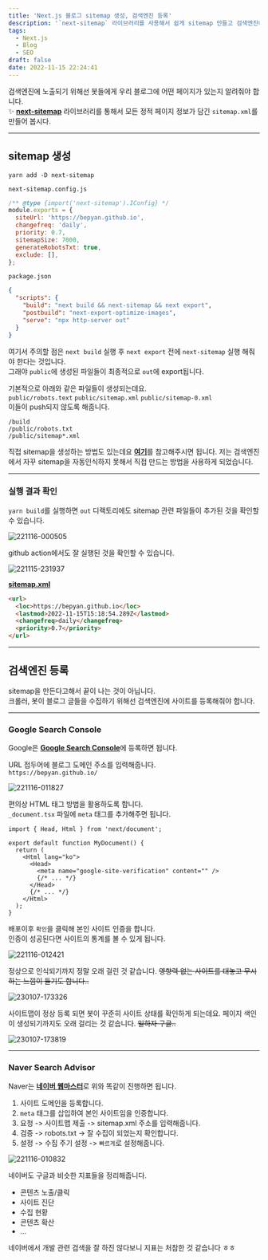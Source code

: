 ```yaml
---
title: 'Next.js 블로그 sitemap 생성, 검색엔진 등록'
description: '`next-sitemap` 라이브러리를 사용해서 쉽게 sitemap 만들고 검색엔진에 등록하자.'
tags:
  - Next.js
  - Blog
  - SEO
draft: false
date: 2022-11-15 22:24:41
---
```


검색엔진에 노출되기 위해선 봇들에게 우리 블로그에 어떤 페이지가 있는지 알려줘야 합니다.  
✨ [**next-sitemap**](https://github.com/iamvishnusankar/next-sitemap) 라이브러리를 통해서 모든 정적 페이지 정보가 담긴 `sitemap.xml`를 만들어 봅시다.

---

## sitemap 생성

```shell
yarn add -D next-sitemap
```

`next-sitemap.config.js`

```js
/** @type {import('next-sitemap').IConfig} */
module.exports = {
  siteUrl: 'https://bepyan.github.io',
  changefreq: 'daily',
  priority: 0.7,
  sitemapSize: 7000,
  generateRobotsTxt: true,
  exclude: [],
};
```

`package.json`

```json {3}
{
  "scripts": {
    "build": "next build && next-sitemap && next export",
    "postbuild": "next-export-optimize-images",
    "serve": "npx http-server out"
  }
}
```

여기서 주의할 점은 `next build` 실행 후 `next export` 전에 `next-sitemap` 실행 해줘야 한다는 것입니다.  
그래야 `public`에 생성된 파일들이 최종적으로 `out`에 export됩니다.

기본적으로 아래와 같은 파일들이 생성되는데요.  
`public/robots.text` `public/sitemap.xml` `public/sitemap-0.xml`  
이들이 push되지 않도록 해줍니다.

```:.gitignore
/build
/public/robots.txt
/public/sitemap*.xml
```

직접 sitemap을 생성하는 방법도 있는데요 [**여기**](/snippets/next.js/sitemap)를 참고해주시면 됩니다.
저는 검색엔진에서 자꾸 sitemap을 자동인식하지 못해서 직접 만드는 방법을 사용하게 되었습니다.

---

### 실행 결과 확인

`yarn build`를 실행하면 `out` 디랙토리에도 sitemap 관련 파일들이 추가된 것을 확인할 수 있습니다.

![221116-000505](/posts/5-create-sitemap/221116-000505.png)

github action에서도 잘 실행된 것을 확인할 수 있습니다.

![221115-231937](/posts/5-create-sitemap/221115-231937.png)

[**sitemap.xml**](/sitemap.xml)

```html
<url>
  <loc>https://bepyan.github.io</loc>
  <lastmod>2022-11-15T15:18:54.289Z</lastmod>
  <changefreq>daily</changefreq>
  <priority>0.7</priority>
</url>
```

---

## 검색엔진 등록

sitemap을 만든다고해서 끝이 나는 것이 아닙니다.  
크롤러, 봇이 블로그 글들을 수집하기 위해선 검색엔진에 사이트를 등록해줘야 합니다.

---

### Google Search Console

Google은 [**Google Search Console**](https://search.google.com/search-console/welcome?utm_source=about-page)에 등록하면 됩니다.

URL 접두어에 블로그 도메인 주소를 입력해줍니다.  
`https://bepyan.github.io/`

![221116-011827](/posts/5-create-sitemap/221116-011827.png)

편의상 HTML 태그 방법을 활용하도록 합니다.  
`_document.tsx` 파일에 `meta` 태그를 추가해주면 됩니다.

```tsx
import { Head, Html } from 'next/document';

export default function MyDocument() {
  return (
    <Html lang="ko">
      <Head>
        <meta name="google-site-verification" content="" />
        {/* ... */}
      </Head>
      {/* ... */}
    </Html>
  );
}
```

배포이후 `확인`을 클릭해 본인 사이트 인증을 합니다.  
인증이 성공된다면 사이트의 통계를 볼 수 있게 됩니다.

![221116-012421](/posts/5-create-sitemap/221116-012421.png)

정상으로 인식되기까지 정말 오래 걸린 것 같습니다.
~~영향력 없는 사이트를 대놓고 무시하는 느낌이 들기도 합니다..~~

![230107-173326](/posts/5-create-sitemap/230107-173326.png)

사이트맵이 정상 등록 되면 봇이 꾸준히 사이트 상태를 확인하게 되는데요.
페이지 색인이 생성되기까지도 오래 걸리는 것 같습니다. ~~일하자 구글..~~

![230107-173819](/posts/5-create-sitemap/230107-173819.png)

---

### Naver Search Advisor

Naver는 [**네이버 웹마스터**](https://searchadvisor.naver.com/console/board)로 위와 똑같이 진행하면 됩니다.

1. 사이트 도메인을 등록합니다.
2. `meta` 태그를 삽입하여 본인 사이트임을 인증합니다.
3. 요청 -> 사이트맵 제출 -> sitemap.xml 주소를 입력해줍니다.
4. 검증 -> robots.txt -> 잘 수집이 되었는지 확인합니다.
5. 설정 -> 수집 주기 설정 -> `빠르게`로 설정해줍니다.

![221116-010832](/posts/5-create-sitemap/221116-010832.png)

네이버도 구글과 비슷한 지표들을 정리해줍니다.

- 콘텐츠 노출/클릭
- 사이트 진단
- 수집 현황
- 콘텐츠 확산
- ...

네이버에서 개발 관련 검색을 잘 하진 않다보니 지표는 처참한 것 같습니다 ㅎㅎ
